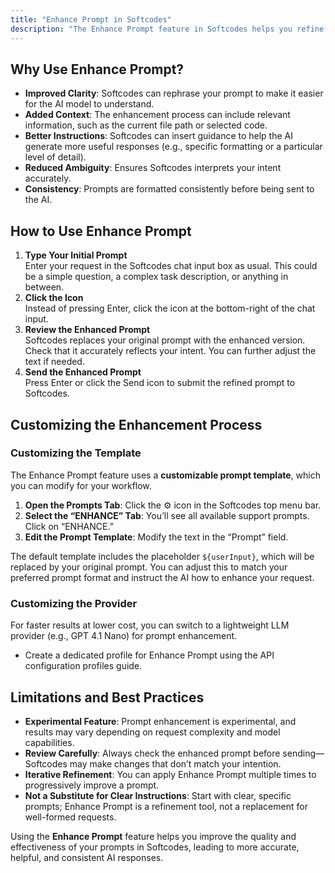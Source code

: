 ```yaml
---
title: "Enhance Prompt in Softcodes"
description: "The Enhance Prompt feature in Softcodes helps you refine your prompts before sending them to the AI model. By clicking the icon in the chat input, you can automatically improve your initial request—making it clearer, more specific, and more likely to produce accurate and useful results."
---
```


## Why Use Enhance Prompt?

- **Improved Clarity**: Softcodes can rephrase your prompt to make it easier for the AI model to understand.
- **Added Context**: The enhancement process can include relevant information, such as the current file path or selected code.
- **Better Instructions**: Softcodes can insert guidance to help the AI generate more useful responses (e.g., specific formatting or a particular level of detail).
- **Reduced Ambiguity**: Ensures Softcodes interprets your intent accurately.
- **Consistency**: Prompts are formatted consistently before being sent to the AI.

## How to Use Enhance Prompt

1. **Type Your Initial Prompt**\
   Enter your request in the Softcodes chat input box as usual. This could be a simple question, a complex task description, or anything in between.
2. **Click the Icon**\
   Instead of pressing Enter, click the icon at the bottom-right of the chat input.
3. **Review the Enhanced Prompt**\
   Softcodes replaces your original prompt with the enhanced version. Check that it accurately reflects your intent. You can further adjust the text if needed.
4. **Send the Enhanced Prompt**\
   Press Enter or click the Send icon to submit the refined prompt to Softcodes.

## Customizing the Enhancement Process

### Customizing the Template

The Enhance Prompt feature uses a **customizable prompt template**, which you can modify for your workflow.

1. **Open the Prompts Tab**: Click the ⚙️ icon in the Softcodes top menu bar.
2. **Select the “ENHANCE” Tab**: You’ll see all available support prompts. Click on “ENHANCE.”
3. **Edit the Prompt Template**: Modify the text in the “Prompt” field.

The default template includes the placeholder `${userInput}`, which will be replaced by your original prompt. You can adjust this to match your preferred prompt format and instruct the AI how to enhance your request.

### Customizing the Provider

For faster results at lower cost, you can switch to a lightweight LLM provider (e.g., GPT 4.1 Nano) for prompt enhancement.

- Create a dedicated profile for Enhance Prompt using the API configuration profiles guide.

## Limitations and Best Practices

- **Experimental Feature**: Prompt enhancement is experimental, and results may vary depending on request complexity and model capabilities.
- **Review Carefully**: Always check the enhanced prompt before sending—Softcodes may make changes that don’t match your intention.
- **Iterative Refinement**: You can apply Enhance Prompt multiple times to progressively improve a prompt.
- **Not a Substitute for Clear Instructions**: Start with clear, specific prompts; Enhance Prompt is a refinement tool, not a replacement for well-formed requests.

Using the **Enhance Prompt** feature helps you improve the quality and effectiveness of your prompts in Softcodes, leading to more accurate, helpful, and consistent AI responses.